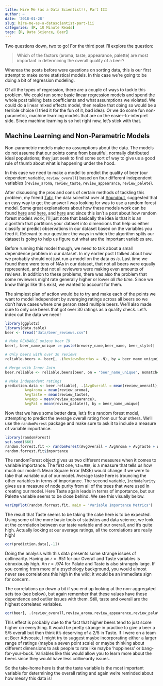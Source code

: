 ```yaml
---
title: Hire Me (as a Data Scientist!), Part III
author: ~
date: '2018-01-28'
slug: hire-me-as-a-datascientist-part-iii
categories: [R, 10 Minute Reads]
tags: [R, Data Science, Beer]
---
```


Two questions down, two to go!
For the third post I'll explore the question:

> Which of the factors (aroma, taste, appearance, palette) are most important in determining the overall quality of a beer?

Whereas the posts before were questions on sorting data, this is our first attempt to make some statistical models.
In this case we're going to be doing a bit of regression modeling. 

Of all the types of regression, there are a couple of ways to tackle this problem.
We could run some basic linear regression models and spend the whole post talking beta coefficients and what assumptions we violated.
We could do a linear mixed effects model, then realize that doing so would be a terrible choice (I tried it for the fun of it, bad idea).
Or we do some fun non-parametric, machine learning models that are on the easier-to-interpret side. 
Since machine learning is so hot right now, let's stick with that. 

## Machine Learning and Non-Parametric Models 

Non-parametric models make no assumptions about the data.
The models do not assume that our points come from beautiful, normally distributed ideal populations; they just seek to find some sort of way to give us a good rule of thumb about what is happening under the hood.

In this case we need to make a model to predict the quality of beer (our dependent variable, ```review_overall```) based on four different independent variables (```review_aroma```, ```review_taste```, ```review_appearance```, ```review_palete```).

After discussing the pros and cons of certain methods of tackling this problem, my friend [Tabi](https://www.linkedin.com/in/tabitha-trahan-172471b4/), the data scientist over at [Soundout](https://www.soundout.com/), suggested that an easy way to get the answer I was looking for was to use a random forest model.
Some great explanations about how these models work can be found [here](http://trevorstephens.com/kaggle-titanic-tutorial/getting-started-with-r/) and [here](http://www-bcf.usc.edu/~gareth/ISL/), and [here](https://gormanalysis.com/random-forest-from-top-to-bottom/) and since this isn't a post about how random forest models work, I'll just note that basically the idea is that it is an algorithm that partitions your dataset into dimensions that help us either classify or predict observations in our dataset based on the variables you feed it. 
Relevant to our question: the ways in which the algorithm splits our dataset is going to help us figure out what are the important variables are. 

Before running this model though, we need to talk about a small dependence problem in our dataset.
In my earlier post I talked about how we probably should not just run a model on the data _as is_.
Last time we found there were tons of NAs in our dataset, that not all beers were equally represented, and that not all reviewers were making even amounts of reviews.
In addition to these problems, there was also the problem that some reviewers might rate generally higher or lower _all the time_.
Since we know things like this exist, we wanted to account for them. 

The simplest plan of action would be to try and make each of the points we want to model independent by averaging ratings across all beers so we don't have cases where one person rated multiple beers.
We'll also made sure to only use beers that got over 30 ratings as a quality check.
Let's index out the data we need!

```r
library(ggplot2)
library(data.table)
beer <- fread("data/beer_reviews.csv") 
```

```r
# Make READABLE unique beer ID
beer[, beer_name_unique := paste(brewery_name,beer_name, beer_style)]

# Only beers with over 30 reviews 
reliable.beers <- beer[, .(ReviewsBeerHas = .N), by = beer_name_unique][order(-ReviewsBeerHas)][ReviewsBeerHas > 30]

# Merge with Inner Join 
beer.reliable <- reliable.beers[beer, on = "beer_name_unique", nomatch=0]

# Make independent ratings 
prediction.data <- beer.reliable[, .(AvgOverall = mean(review_overall),
         AvgAroma = mean(review_aroma),
         AvgTaste = mean(review_taste),
         AvgApp = mean(review_appearance),
         AvgPal = mean(review_palate)), by = beer_name_unique]
```


Now that we have some better data, let's fit a random forest model, attempting to predict the average overall rating from our four others.
We'll use the ```randomForest``` package and make sure to ask it to include a measure of variable importance. 

```r
library(randomForest)
set.seed(666)
random.forrest.fit <- randomForest(AvgOverall ~ AvgAroma + AvgTaste + AvgApp + AvgPal, data = prediction.data, importance = TRUE)
random.forrest.fit$importance
```

The randomForest object gives us two different measures when it comes to variable importance.
The first one, ```%IncMSE```, is a measure that tells us how much our model's Mean Square Error (MSE) would change if we were to take that variable out of our model.
Average taste here is trouncing the other variables in terms of importance. 
The second variable, ```IncNodePurity``` gives us a measure of node purity from all of the trees that were used in creating our model. 
Here Taste again leads in terms of importance, but our Palette variable seems to be close behind.
We see this visually below.

```r
varImpPlot(random.forrest.fit, main = "Variable Importance Metrics")
```

The result that Taste seems to be taking the cake here is to be expected.
Using some of the more basic tools of statistics and data science, we look at the correlation between our taste variable and our overall, and it's quite high.
Actually looking at our average ratings, all the correlations are really high! 

```r
cor(prediction.data[,-1])
```

Doing the analysis with this data presents some strange issues of collinearity.
Having an _r_ = .951 for our Overall and Taste variables is obnoxiously high.
An _r_ = .974 for Palate and Taste is also strangely large. 
If you coming from more of a psychology background, you would almost never see correlations this high in the wild; it would be an immediate sign for concern.

The correlations go down a bit if you end up looking at the non-aggregated sets too (see below), but again remember that these values have those dependence and outlier issues with them.
Still, taste and overall are the highest correlated variables.

```r
cor(beer[, .(review_overall,review_aroma,review_appearance,review_palate,review_taste)])
```

This effect is probably due to the fact that higher beers tend to just score higher on everything. 
It would be pretty strange in practice to give a beer a 5/5 overall but then think it's deserving of a 2/5 in Taste.
If I were on a team at Beer Advocate, I might try to suggest maybe incorporating either a larger range of ratings (maybe a seven point scale) or maybe thinking about different dimensions to ask people to rate like maybe ‘hoppiness’ or bang-for-your-buck.
Variables like this would allow you to learn more about the beers since they would have less collinearity issues. 

So the take-home here is that the taste variable is the most important variable for determining the overall rating and again we're reminded about how messy this data is!
